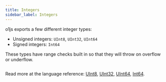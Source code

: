 ```yaml
---
title: Integers
sidebar_label: Integers
---
```



o1js exports a few different integer types:

- Unsigned integers: `UInt8`, `UInt32`, `UInt64`
- Signed integers: `Int64`

These types have range checks built in so that they will throw on overflow or underflow.

```ts file=../../snippets/int/int.ts start=start_int_instances end=end_int_instances
```

Read more at the language reference: [UInt8](/docs/api-reference/classes/UInt8.md), [UInt32](/docs/api-reference/classes/UInt32.md), [UInt64](/docs/api-reference/classes/UInt64.md), [Int64](/docs/api-reference/classes/Int64.md).
